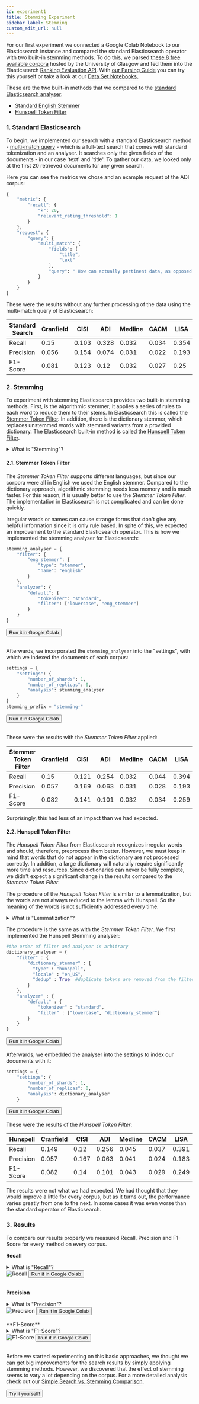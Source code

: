 ```yaml
---
id: experiment1
title: Stemming Experiment
sidebar_label: Stemming
custom_edit_url: null
---
```



For our first experiment we connected a Google Colab Notebook to our Elasticsearch instance and compared the standard Elasticsearch operator with two built-in stemming methods. To do this, we parsed [these 8 free available corpora](http://ir.dcs.gla.ac.uk/resources/test_collections/) hosted by the University of Glasgow and fed them into the Elasticsearch [Ranking Evaluation API](https://www.elastic.co/guide/en/elasticsearch/reference/current/search-rank-eval.html). With [our Parsing Guide](https://pragmalingu.de/docs/guides/how-to-parse) you can try this yourself or take a look at our [Data Set Notebooks.](https://github.com/pragmalingu/experiments/tree/master/Data)

These are the two built-in methods that we compared to the [standard Elasticsearch analyser](https://www.elastic.co/guide/en/elasticsearch/reference/current/analysis-standard-analyser.html):

* [Standard English Stemmer](https://www.elastic.co/guide/en/elasticsearch/reference/current/analysis-stemmer-tokenfilter.html) 
* [Hunspell Token Filter](https://www.elastic.co/guide/en/elasticsearch/reference/current/analysis-hunspell-tokenfilter.html) 

### 1. Standard Elasticsearch

To begin, we implemented our search with a standard Elasticsearch method - [multi-match query](https://www.elastic.co/guide/en/elasticsearch/reference/current/query-dsl-simple-query-string-query.html) - which is a full-text search that comes with standard tokenization and an analyser. It searches only the given fields of the documents - in our case 'text' and 'title'. To gather our data, we looked only at the first 20 retrieved documents for any given search.

Here you can see the metrics we chose and an example request of the ADI corpus:

```python
{
    "metric": {
        "recall": {
            "k": 20,
            "relevant_rating_threshold": 1
        }
    },
    "request": {
        "query": {
            "multi_match": {
                "fields": [
                    "title",
                    "text"
                ],
                "query": " How can actually pertinent data, as opposed to references or entire articles themselves, be retrieved automatically in response to information requests? "
            }
        }
    }
}
```

These were the results without any further processing of the data using the multi-match query of Elasticsearch:

|  Standard Search |   Cranfield |   CISI |   ADI |   Medline |   CACM |   LISA |   Time |   NPL |
|------------------|-------------|--------|-------|-----------|--------|--------|--------|-------|
| Recall           |        0.15 |  0.103 | 0.328 |     0.032 |  0.034 |  0.354 |  0.772 | 0.233 |
| Precision        |       0.056 |  0.154 | 0.074 |     0.031 |  0.022 |  0.193 |  0.15  | 0.217 |
| F1-Score         |       0.081 |  0.123 | 0.12  |     0.032 |  0.027 |  0.25  |  0.251 | 0.225 |

### 2. Stemming

To experiment with stemming Elasticsearch provides two built-in stemming methods. 
First, is the algorithmic stemmer; it applies a series of rules to each word to reduce them to their stems. In Elasticsearch this is called the [Stemmer Token Filter](https://www.elastic.co/guide/en/elasticsearch/reference/current/analysis-stemmer-tokenfilter.html).  In addition, there is the dictionary stemmer, which replaces unstemmed words with stemmed variants from a provided dictionary. The Elasticsearch built-in method is called the [Hunspell Token Filter](https://www.elastic.co/guide/en/elasticsearch/reference/current/analysis-hunspell-tokenfilter.html). 

<details>
<summary>What is "Stemming"?</summary>  

The goal of stemming is to remove all morphological features from a word and create truncated, ambiguous **Stems**. Therefore it tries to strip off suffixes at the end of a word.<br></br>
For example, `learning` changes to `learn` after stemming. <br></br>
If the stemmer cuts off too much information, the word could become too short and lose semantic meaning; this is called overstemming.
</details>  

#### 2.1. Stemmer Token Filter

The *Stemmer Token Filter* supports different languages, but since our corpora were all in English we used the English stemmer. Compared to the dictionary approach, algorithmic stemming needs less memory and is much faster. For this reason, it is usually better to use the *Stemmer Token Filter*. The implementation in Elasticsearch is not complicated and can be done quickly.

Irregular words or names can cause strange forms that don't give any helpful information since it is only rule based. In spite of this, we expected an improvement to the standard Elasticsearch operator. This is how we implemented the stemming analyser for Elasticsearch:

```python
stemming_analyser = {
    "filter": {
        "eng_stemmer": {
            "type": "stemmer",
            "name": "english"
        }
    },
    "analyzer": {
        "default": {
            "tokenizer": "standard",
            "filter": ["lowercase", "eng_stemmer"]
        }
    }
}
```
<a class="buttons" href="https://colab.research.google.com/drive/1MpbkFJpCvAaJ1Txcvh1EMGxAJ_60ccF1#scrollTo=1rgB2Wm3YkrX&line=6&uniqifier=1"><button class="buttons" >Run it in Google Colab</button></a>
<br/><br/>

Afterwards, we incorporated the `stemming_analyser` into the "settings", with which we indexed the documents of each corpus:

```python
settings = {
    "settings": {
        "number_of_shards": 1,
        "number_of_replicas": 0,
        "analysis": stemming_analyser
    }
}
stemming_prefix = "stemming-"
```
<a class="buttons" href="https://colab.research.google.com/drive/1MpbkFJpCvAaJ1Txcvh1EMGxAJ_60ccF1#scrollTo=1rgB2Wm3YkrX&line=6&uniqifier=1"><button class="buttons" >Run it in Google Colab</button></a>
<br/><br/>

These were the results with the *Stemmer Token Filter* applied:

| Stemmer Token Filter |   Cranfield |   CISI |   ADI |   Medline |   CACM |   LISA |   Time |   NPL |
|----------------------|-------------|--------|-------|-----------|--------|--------|--------|-------|
| Recall               |        0.15 |  0.121 | 0.254 |     0.032 |  0.044 |  0.394 |  0.78  | 0.285 |
| Precision            |       0.057 |  0.169 | 0.063 |     0.031 |  0.028 |  0.193 |  0.152 | 0.258 |
| F1-Score             |       0.082 |  0.141 | 0.101 |     0.032 |  0.034 |  0.259 |  0.255 | 0.271 |

Surprisingly, this had less of an impact than we had expected.

#### 2.2. Hunspell Token Filter

The *Hunspell Token Filter* from Elasticsearch recognizes irregular words and should, therefore, preprocess them better. However, we must keep in mind that words that do not appear in the dictionary are not processed correctly. In addition, a large dictionary will naturally require significantly more time and resources. Since dictionaries can never be fully complete, we didn't expect a significant change in the results compared to the *Stemmer Token Filter*. 

The procedure of the *Hunspell Token Filter* is similar to a lemmatization, but the words are not always reduced to the lemma with Hunspell. So the meaning of the words is not sufficiently addressed every time.

<details>
<summary>What is "Lemmatization"?</summary>  

Lemmatization tries to connect words to their root form - their **Lemma** - by removing all morphological rules. It's similar to stemming, but it takes affixes and plural forms into account as well, instead of simply stripping away suffixes.<br></br>
For example, `mice` would connect to `mouse`, and `froze` & `frozen` to `freeze`. 
</details>  

The procedure is the same as with the *Stemmer Token Filter*. We first implemented the Hunspell Stemming analyser:

```python
#the order of filter and analyser is arbitrary
dictionary_analyser = {
    "filter" : {
        "dictionary_stemmer" : {
          "type" : "hunspell",
          "locale" : "en_US",
          "dedup" : True  #duplicate tokens are removed from the filter’s output
        }
    },
    "analyzer" : {
        "default" : {
            "tokenizer" : "standard",
            "filter" : ["lowercase", "dictionary_stemmer"]
        }
    }
}
```
<a class="buttons" href="https://colab.research.google.com/drive/1MpbkFJpCvAaJ1Txcvh1EMGxAJ_60ccF1#scrollTo=-S1Zl9JLZZFP&line=14&uniqifier=1"><button class="buttons" >Run it in Google Colab</button></a>
<br/><br/>
Afterwards, we embedded the analyser into the settings to index our documents with it:

```python
settings = {
    "settings": {
        "number_of_shards": 1,
        "number_of_replicas": 0,
        "analysis": dictionary_analyser
    }
```
<a class="buttons" href="https://colab.research.google.com/drive/1MpbkFJpCvAaJ1Txcvh1EMGxAJ_60ccF1#scrollTo=-S1Zl9JLZZFP&line=14&uniqifier=1"><button class="buttons" >Run it in Google Colab</button></a>
<br/><br/>
These were the results of the *Hunspell Token Filter*:

| Hunspell        |   Cranfield |   CISI |   ADI |   Medline |   CACM |   LISA |   Time |   NPL |
|-----------------|-------------|--------|-------|-----------|--------|--------|--------|-------|
| Recall          |       0.149 |  0.12  | 0.256 |     0.045 |  0.037 |  0.391 |  0.777 | 0.292 |
| Precision       |       0.057 |  0.167 | 0.063 |     0.041 |  0.024 |  0.183 |  0.151 | 0.258 |
| F1-Score        |       0.082 |  0.14  | 0.101 |     0.043 |  0.029 |  0.249 |  0.252 | 0.274 |

The results were not what we had expected. We had thought that they would improve a little for every corpus, but as it turns out, the performance varies greatly from one to the next. In some cases it was even worse than the standard operator of Elasticsearch.

### 3. Results
To compare our results properly we measured Recall, Precision and F1-Score for every method on every corpus.

**Recall**
<details>
<summary>What is "Recall"?</summary>  
Recall measures the probability that relevant documents are retrieved. Therefore the number of all retrieved relevant documents is divided by the number of all documents that are labeled as relevant. For example, if we were to search 10 documents, 8 of which are relevant and 4 of these are retrieved, then the Recall measure would be 4/8 = 0.5.

To measure the Recall it is necessary to have the relevant documents labeled. Recall only looks at the documents that could be retrieved and does not take into account any irrelevant documents which may have been retrieved.

</details>  
<img alt="Recall" src={useBaseUrl('img/Recall.png')} />
<a class="buttons" href="https://colab.research.google.com/drive/1MpbkFJpCvAaJ1Txcvh1EMGxAJ_60ccF1#scrollTo=CemuLaUAMHKP"><button class="buttons" >Run it in Google Colab</button></a>
<br/><br/>

**Precision**
<details>
<summary>What is "Precision"?</summary>  
Precision measures the probability that retrieved documents are relevant to the search query. Therefore, the number of all retrieved relevant documents is divided by the number of all retrieved documents.  For example if we retrieve 10 search results and only 5 are relevant for our search, the Precision measure would be: 5/10 = 0.5.

To measure the Precision it is necessary to have the relevant documents labeled as such. Precision only looks at the documents that are retrieved and does not account for relevant documents which were not retrieved.
</details> 
<img alt="Precision" src={useBaseUrl('img/Precision.png')} />
<a class="buttons" href="https://colab.research.google.com/drive/1MpbkFJpCvAaJ1Txcvh1EMGxAJ_60ccF1#scrollTo=kJbezFbtMVp3"><button class="buttons" >Run it in Google Colab</button></a>
<br/><br/>
**F1-Score**
<details>
<summary>What is "F1-Score"?</summary>  
The F1-Score measures a harmonic mean between Precision and Recall. Therefore we multiply Precision and Recall by two and divide it by the sum of Precision and Recall: <br />
`F1-Score=(2*Precision*Recall)/(Precision+Recall)`
This is the simplest way to balance both Precision and Recall, there are also other common options to weight them differently.
</details> 
<img alt="F1-Score" src={useBaseUrl('img/F1-Score.png')} />
<a class="buttons" href="https://colab.research.google.com/drive/1MpbkFJpCvAaJ1Txcvh1EMGxAJ_60ccF1#scrollTo=Gm1Aej_-T9e0"><button class="buttons" >Run it in Google Colab</button></a>
<br/><br/>

Before we started experimenting on this basic approaches, we thought we can get big improvements for the search results by simply applying stemming methods.
However, we discovered that the effect of stemming seems to vary a lot depending on the corpus.
For a more detailed analysis check out our [Simple Search vs. Stemming Comparison](./comparisons/stemming.mdx).

<a class="buttons" href="https://colab.research.google.com/drive/1MpbkFJpCvAaJ1Txcvh1EMGxAJ_60ccF1?usp=sharing"><button class="buttons" >Try it yourself!</button></a>
